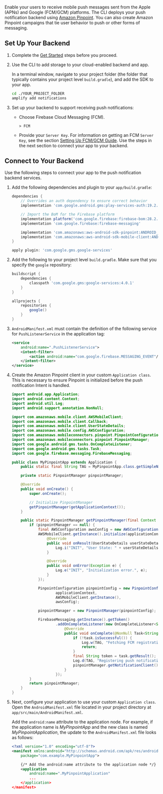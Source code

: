 Enable your users to receive mobile push messages sent from the Apple (APNs) and Google (FCM/GCM) platforms. The CLI deploys your push notification backend using [Amazon Pinpoint](http://docs.aws.amazon.com/pinpoint/latest/developerguide/). You can also create Amazon Pinpoint campaigns that tie user behavior to push or other forms of messaging.

## Set Up Your Backend

1. Complete the [Get Started](/start) steps before you proceed.

1. Use the CLI to add storage to your cloud-enabled backend and app.

   In a terminal window, navigate to your project folder (the folder that typically contains your project level `build.gradle`), and add the SDK to your app.

   ```bash
   cd ./YOUR_PROJECT_FOLDER
   amplify add notifications
   ```

1. Set up your backend to support receiving push notifications:

   - Choose Firebase Cloud Messaging (FCM).

     ```console
     > FCM
     ```

    - Provide your `Server Key`. For information on getting an FCM `Server Key`, see the section [Setting Up FCM/GCM Guide](/sdk/push-notifications/setup-push-service). Use the steps in the next section to connect your app to your backend.

## Connect to Your Backend

Use the following steps to connect your app to the push notification backend services.

1. Add the following dependencies and plugin to your `app/build.gradle`:

   ```groovy
   dependencies {
       // Overrides an auth dependency to ensure correct behavior
       implementation 'com.google.android.gms:play-services-auth:19.2.0'

       // Import the BoM for the Firebase platform
       implementation platform('com.google.firebase:firebase-bom:28.2.1')
       implementation 'com.google.firebase:firebase-messaging'

       implementation 'com.amazonaws:aws-android-sdk-pinpoint:ANDROID_SDK_VERSION'
       implementation 'com.amazonaws:aws-android-sdk-mobile-client:ANDROID_SDK_VERSION'
   }

   apply plugin: 'com.google.gms.google-services'
   ```

1. Add the following to your project level `build.gradle`. Make sure that you specify the `google` repository:

   ```groovy
   buildscript {
       dependencies {
           classpath 'com.google.gms:google-services:4.0.1'
       }
   }

   allprojects {
       repositories {
           google()
       }
   }
   ```

1. `AndroidManifest.xml` must contain the definition of the following service for `PushListenerService` in the application tag:

   ```xml
   <service
       android:name=".PushListenerService">
       <intent-filter>
           <action android:name="com.google.firebase.MESSAGING_EVENT"/>
       </intent-filter>
   </service>
   ```

1. Create the Amazon Pinpoint client in your custom `Application class`. This is necessary to ensure Pinpoint is initialized before the push notification Intent is handled.

   ```java
   import android.app.Application;
   import android.content.Context;
   import android.util.Log;
   import android.support.annotation.NonNull;

   import com.amazonaws.mobile.client.AWSMobileClient;
   import com.amazonaws.mobile.client.Callback;
   import com.amazonaws.mobile.client.UserStateDetails;
   import com.amazonaws.mobile.config.AWSConfiguration;
   import com.amazonaws.mobileconnectors.pinpoint.PinpointConfiguration;
   import com.amazonaws.mobileconnectors.pinpoint.PinpointManager;
   import com.google.android.gms.tasks.OnCompleteListener;
   import com.google.android.gms.tasks.Task;
   import com.google.firebase.messaging.FirebaseMessaging;

   public class MyPinpointApp extends Application {
       public static final String TAG = MyPinpointApp.class.getSimpleName();

       private static PinpointManager pinpointManager;

       @Override
       public void onCreate() {
           super.onCreate();

           // Initialize PinpointManager
           getPinpointManager(getApplicationContext());
       }

       public static PinpointManager getPinpointManager(final Context applicationContext) {
           if (pinpointManager == null) {
               final AWSConfiguration awsConfig = new AWSConfiguration(applicationContext);
               AWSMobileClient.getInstance().initialize(applicationContext, awsConfig, new Callback<UserStateDetails>() {
                   @Override
                   public void onResult(UserStateDetails userStateDetails) {
                       Log.i("INIT", "User State: " + userStateDetails.getUserState());
                   }

                   @Override
                   public void onError(Exception e) {
                       Log.e("INIT", "Initialization error.", e);
                   }
               });

               PinpointConfiguration pinpointConfig = new PinpointConfiguration(
                       applicationContext,
                       AWSMobileClient.getInstance(),
                       awsConfig);

               pinpointManager = new PinpointManager(pinpointConfig);

               FirebaseMessaging.getInstance().getToken()
                       .addOnCompleteListener(new OnCompleteListener<String>() {
                           @Override
                           public void onComplete(@NonNull Task<String> task) {
                               if (!task.isSuccessful()) {
                                   Log.w(TAG, "Fetching FCM registration token failed", task.getException());
                                   return;
                               }
                               final String token = task.getResult();
                               Log.d(TAG, "Registering push notifications token: " + token);
                               pinpointManager.getNotificationClient().registerDeviceToken(token);
                           }
                       });
           }
           return pinpointManager;
       }
   }
   ```

1. Next, configure your application to use your custom `Application class`. Open the `AndroidManifest.xml` file located in your project directory at `app/src/main/AndroidManifest.xml`.

   Add the `android:name` attribute to the application node. For example, if the application name is _MyPinpointApp_ and the new class is named _MyPinpointApplication_, the update to the `AndroidManifest.xml` file looks as follows:

   ```xml
   <?xml version="1.0" encoding="utf-8"?>
   <manifest xmlns:android="http://schemas.android.com/apk/res/android"
       package="com.example.MyPinpointApp">

       {/* Add the android:name attribute to the application node */}
       <application
           android:name=".MyPinpointApplication"
           ...
       </application>
   </manifest>
   ```
